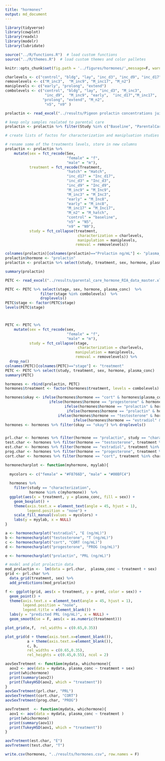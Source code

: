 ```yaml
---
title: "hormones"
output: md_document
---
```


```r
library(tidyverse)
library(cowplot)
library(readxl)
library(modelr)
library(lubridate)

source("../R/functions.R")  # load custom functions 
source("../R/themes.R")  # load custom themes and color palletes

knitr::opts_chunk$set(fig.path = '../figures/hormones/',message=F, warning=FALSE)
```

```r
charlevels <- c("control", "bldg", "lay", "inc_d3", "inc_d9", "inc_d17", "hatch", "n5", "n9" )
removelevels <- c("M_inc3",  "M_inc9", "M_inc17", "M_n2")
maniplevels <- c("early", "prolong", "extend")
combolevels <- c("control", "bldg", "lay", "inc_d3", "M_inc3",
                  "inc_d9",  "M_inc9", "early",  "inc_d17","M_inc17",  "hatch",
                 "prolong", "extend", "M_n2",
                  "n5", "n9" )
```

```r
prolactin <- read_excel("../results/Pigeon prolactin concentrations juil 2018.xlsx", sheet = 1)

# keep only samples realated to parental care
prolactin <- prolactin %>% filter(Study %in% c("Baseline", "ParentalCare"))

# create lists of factos for characterization and manipluation studies

# rename some of the treatments levels, store in new columns
prolactin <- prolactin %>%
    mutate(sex = fct_recode(Sex,
                            "female" = "f",
                            "male" = "m"),
           treatment = fct_recode(Treatment,
                            "hatch" = "Hatch",
                            "inc_d17" = "Inc_d17",
                            "inc_d3" = "Inc_d3",
                            "inc_d9" = "Inc_d9",
                            "M_inc9" = "M_Inc9",
                            "M_inc3" = "M_Inc3",
                            "early" = "M_Inc8",
                            "early" = "M_inc8",
                            "M_inc17" = "M_Inc17",
                            "M_n2" = "M_hatch",
                            "control" = "baseline",
                            "n5" = "N5", 
                            "n9" = "N9"),
           study = fct_collapse(treatment,
                                 characterization = charlevels,
                                 manipulation = maniplevels,
                                removal = removelevels))

colnames(prolactin)[colnames(prolactin)=="Prolactin ng/mL"] <- "plasma_conc"
prolactin$hormone <- "prolactin"
prolactin <- prolactin %>% select(study, treatment, sex, hormone, plasma_conc)   %>% drop_na()

summary(prolactin)
```


```r
PETC <- read_excel("../results/parental_care_hormone_RIA_data_master.xlsx", sheet = 2)

PETC <- PETC %>% select(stage, sex, hormone, plasma_conc)  %>%
                filter(stage %in% combolevels)  %>%
                droplevels()  
PETC$stage <- factor(PETC$stage)
levels(PETC$stage)



PETC <- PETC %>%
    mutate(sex = fct_recode(sex,
                            "female" = "f",
                            "male" = "m"),
           study = fct_collapse(stage,
                                 characterization = charlevels,
                                manipulation = maniplevels,
                                removal = removelevels)) %>% 
  drop_na()
colnames(PETC)[colnames(PETC)=="stage"] <- "treatment"
PETC <- PETC %>% select(study, treatment, sex, hormone, plasma_conc)
summary(PETC)
```


```r
hormones <- rbind(prolactin, PETC)
hormones$treatment <- factor(hormones$treatment, levels = combolevels)

hormones$okay <- ifelse(hormones$hormone == "cort" & hormones$plasma_conc > 30, "bad",
                    ifelse(hormones$hormone == "progesterone" & hormones$plasma_conc > 5, "bad", 
                           ifelse(hormones$hormone == "prolactin" & hormones$plasma_conc > 150, "bad", 
                            ifelse(hormones$hormone == "prolactin" & hormones$treatment == "control", "bad", 
                        ifelse(hormones$hormone == "testosterone" & hormones$sex == "female", "bad",
                               ifelse(hormones$hormone == "estradiol" & hormones$sex == "male", "bad", "okay"))))))
hormones <- hormones %>% filter(okay == "okay") %>% droplevels()


prl.char <- hormones %>% filter(hormone == "prolactin", study == "characterization")   %>%  droplevels()
test.char <- hormones %>% filter(hormone == "testosterone", treatment %in% charlevels)   %>%  droplevels()
est.char <- hormones %>% filter(hormone == "estradiol", treatment %in% charlevels)   %>%  droplevels()
prog.char <- hormones %>% filter(hormone == "progesterone", treatment %in% charlevels)   %>%  droplevels()
cort.char <- hormones %>% filter(hormone == "cort", treatment %in% charlevels)   %>%  droplevels()

```



```r

hormonecharplot <- function(myhormone, myylab){
  
  mycolors <- c("female" = "#F8766D", "male" = "#00BFC4")
  
  hormones %>% 
    filter(study == "characterization",
           hormone %in% c(myhormone))  %>% 
  ggplot(aes(x = treatment, y = plasma_conc, fill = sex)) +
    geom_boxplot() + 
    theme(axis.text.x = element_text(angle = 45, hjust = 1),
          legend.position = "none") +
    scale_fill_manual(values = mycolors) +
    labs(y = myylab, x = NULL) 
}

a <- hormonecharplot("estradiol", "E (ng/mL)")
b <- hormonecharplot("testosterone", "T (ng/mL)")
c <- hormonecharplot("cort", "CORT (ng/mL)")
d <- hormonecharplot("progesterone", "PROG (ng/mL)")

e <- hormonecharplot("prolactin", "PRL (ng/mL)")

# model and plot prolactin data
mod_prolactin <-  lm(data = prl.char,  plasma_conc ~ treatment + sex)
grid <- prl.char %>%
  data_grid(treatment, sex) %>%
  add_predictions(mod_prolactin) 

f <- ggplot(grid, aes(x = treatment, y = pred, color = sex)) +
  geom_point() + 
  theme(axis.text.x = element_text(angle = 45, hjust = 1),
        legend.position = "none",
        legend.title = element_blank()) +
  labs(y = "predicted PRL (ng/mL)", x = NULL) +
  geom_smooth(se = F, aes(x = as.numeric(treatment))) 

plot_grid(e,f,  rel_widths = c(0.65,0.35))

plot_grid(d + theme(axis.text.x=element_blank()),
          a + theme(axis.text.x=element_blank()),
          c, b, 
          rel_widths = c(0.65,0.35),
          rel_heights = c(0.45,0.55), ncol = 2)

```

```r

aovSexTretment <- function(mydata, whichormone){
  aov2 <- aov(data = mydata, plasma_conc ~ treatment + sex)
  print(whichormone)
  print(summary(aov2))
  print(TukeyHSD(aov2, which = "treatment"))
}
aovSexTretment(prl.char, "PRL")
aovSexTretment(cort.char, "CORT")
aovSexTretment(prog.char, "PROG")

aovTretment  <- function(mydata, whichormone){
  aov1 <- aov(data = mydata, plasma_conc ~ treatment )
  print(whichormone)
  print(summary(aov1))
  print(TukeyHSD(aov1, which = "treatment"))
}

aovTretment(est.char, "E")
aovTretment(test.char, "T")
```

```r
write.csv(hormones, "../results/hormones.csv", row.names = F)
```